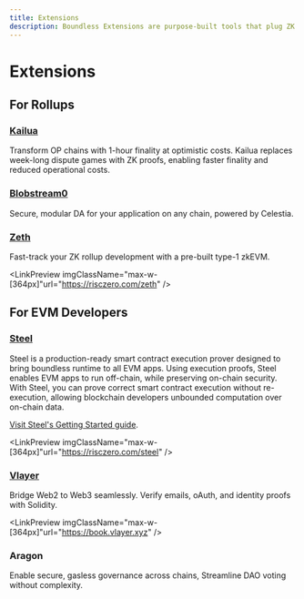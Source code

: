 ```yaml
---
title: Extensions
description: Boundless Extensions are purpose-built tools that plug ZK capabilities directly into your existing stack.
---
```



# Extensions

## For Rollups

### [Kailua](https://risczero.com/blog/kailua-how-it-works)

Transform OP chains with 1-hour finality at optimistic costs. Kailua replaces week-long dispute games with ZK proofs, enabling faster finality and reduced operational costs.

<LinkPreview  imgClassName="max-w-[364px]" url="https://risczero.com/blog/kailua-how-it-works"  />

### [Blobstream0](https://risczero.com/blog/powering-the-modular-expansion-with-blobstream-zero)

Secure, modular DA for your application on any chain, powered by Celestia.

<LinkPreview imgClassName="max-w-[364px]" url="https://risczero.com/blog/powering-the-modular-expansion-with-blobstream-zero"  />

### [Zeth](https://risczero.com/zeth)

Fast-track your ZK rollup development with a pre-built type-1 zkEVM.

<LinkPreview imgClassName="max-w-[364px]"url="https://risczero.com/zeth"  />

## For EVM Developers

### [Steel](https://risczero.com/steel)

Steel is a production-ready smart contract execution prover designed to bring boundless runtime to all EVM apps. Using execution proofs, Steel enables EVM apps to run off-chain, while preserving on-chain security. With Steel, you can prove correct smart contract execution without re-execution, allowing blockchain developers unbounded computation over on-chain data.

[Visit Steel's Getting Started guide](https://github.com/risc0/risc0-ethereum/tree/main/crates/steel#getting-started-with-steel).

<LinkPreview imgClassName="max-w-[364px]"url="https://risczero.com/steel"  />

### [Vlayer](https://book.vlayer.xyz)

Bridge Web2 to Web3 seamlessly. Verify emails, oAuth, and identity proofs with Solidity.

<LinkPreview imgClassName="max-w-[364px]"url="https://book.vlayer.xyz"  />

### Aragon

Enable secure, gasless governance across chains, Streamline DAO voting without complexity.

<LinkPreview imgClassName="max-w-[364px]" url="https://www.aragon.org"  />

